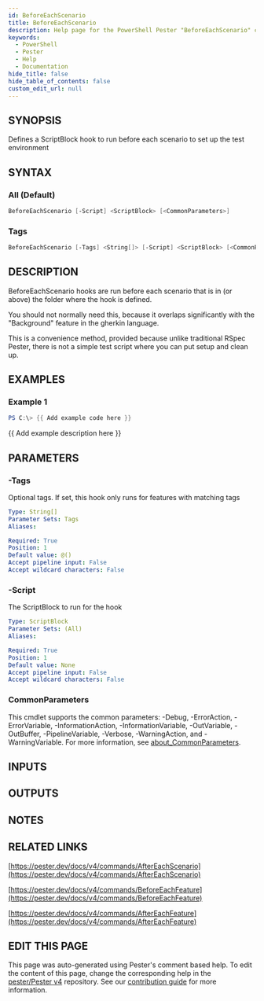 ```yaml
---
id: BeforeEachScenario
title: BeforeEachScenario
description: Help page for the PowerShell Pester "BeforeEachScenario" command
keywords:
  - PowerShell
  - Pester
  - Help
  - Documentation
hide_title: false
hide_table_of_contents: false
custom_edit_url: null
---
```


## SYNOPSIS

Defines a ScriptBlock hook to run before each scenario to set up the test environment

## SYNTAX

### All (Default)

```powershell
BeforeEachScenario [-Script] <ScriptBlock> [<CommonParameters>]
```

### Tags

```powershell
BeforeEachScenario [-Tags] <String[]> [-Script] <ScriptBlock> [<CommonParameters>]
```

## DESCRIPTION

BeforeEachScenario hooks are run before each scenario that is in (or above) the folder where the hook is defined.

You should not normally need this, because it overlaps significantly with the "Background" feature in the gherkin language.

This is a convenience method, provided because unlike traditional RSpec Pester,
there is not a simple test script where you can put setup and clean up.

## EXAMPLES

### Example 1

```powershell
PS C:\> {{ Add example code here }}
```

{{ Add example description here }}

## PARAMETERS

### -Tags

Optional tags.
If set, this hook only runs for features with matching tags

```yaml
Type: String[]
Parameter Sets: Tags
Aliases:

Required: True
Position: 1
Default value: @()
Accept pipeline input: False
Accept wildcard characters: False
```

### -Script

The ScriptBlock to run for the hook

```yaml
Type: ScriptBlock
Parameter Sets: (All)
Aliases:

Required: True
Position: 1
Default value: None
Accept pipeline input: False
Accept wildcard characters: False
```

### CommonParameters

This cmdlet supports the common parameters: -Debug, -ErrorAction, -ErrorVariable, -InformationAction, -InformationVariable, -OutVariable, -OutBuffer, -PipelineVariable, -Verbose, -WarningAction, and -WarningVariable. For more information, see [about_CommonParameters](http://go.microsoft.com/fwlink/?LinkID=113216).

## INPUTS

## OUTPUTS

## NOTES

## RELATED LINKS

[https://pester.dev/docs/v4/commands/AfterEachScenario](https://pester.dev/docs/v4/commands/AfterEachScenario)

[https://pester.dev/docs/v4/commands/BeforeEachFeature](https://pester.dev/docs/v4/commands/BeforeEachFeature)

[https://pester.dev/docs/v4/commands/AfterEachFeature](https://pester.dev/docs/v4/commands/AfterEachFeature)

## EDIT THIS PAGE

This page was auto-generated using Pester's comment based help. To edit the content of this page, change the corresponding help in the [pester/Pester v4](https://github.com/pester/Pester/tree/rel/4.x.x) repository. See our [contribution guide](https://github.com/pester/docs#contributing) for more information.
